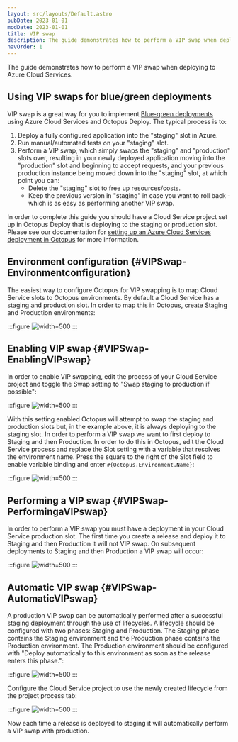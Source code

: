 ```yaml
---
layout: src/layouts/Default.astro
pubDate: 2023-01-01
modDate: 2023-01-01
title: VIP swap
description: The guide demonstrates how to perform a VIP swap when deploying to Azure Cloud Services.
navOrder: 1
---
```


<AzureCloudServicesDeprecated />

The guide demonstrates how to perform a VIP swap when deploying to Azure Cloud Services.

## Using VIP swaps for blue/green deployments

VIP swap is a great way for you to implement [Blue-green deployments](/docs/deployments/patterns/blue-green-deployments) using Azure Cloud Services and Octopus Deploy. The typical process is to:

1. Deploy a fully configured application into the "staging" slot in Azure.
2. Run manual/automated tests on your "staging" slot.
3. Perform a VIP swap, which simply swaps the "staging" and "production" slots over, resulting in your newly deployed application moving into the "production" slot and beginning to accept requests, and your previous production instance being moved down into the "staging" slot, at which point you can:
    * Delete the "staging" slot to free up resources/costs.
    * Keep the previous version in "staging" in case you want to roll back - which is as easy as performing another VIP swap.

In order to complete this guide you should have a Cloud Service project set up in Octopus Deploy that is deploying to the staging or production slot.  Please see our documentation for [setting up an Azure Cloud Services deployment in Octopus](/docs/deployments/azure/cloud-services) for more information.

## Environment configuration \{#VIPSwap-Environmentconfiguration}

The easiest way to configure Octopus for VIP swapping is to map Cloud Service slots to Octopus environments. By default a Cloud Service has a staging and production slot.  In order to map this in Octopus, create Staging and Production environments:

:::figure
![](/docs/deployments/azure/cloud-services/environments.png "width=500")
:::

## Enabling VIP swap \{#VIPSwap-EnablingVIPswap}

In order to enable VIP swapping, edit the process of your Cloud Service project and toggle the Swap setting to "Swap staging to production if possible":

:::figure
![](/docs/deployments/azure/cloud-services/vip-swap.png "width=500")
:::

With this setting enabled Octopus will attempt to swap the staging and production slots but, in the example above, it is always deploying to the staging slot.  In order to perform a VIP swap we want to first deploy to Staging and then Production.  In order to do this in Octopus, edit the Cloud Service process and replace the Slot setting with a variable that resolves the environment name.  Press the square to the right of the Slot field to enable variable binding and enter `#{Octopus.Environment.Name}`:

:::figure
![](/docs/deployments/azure/cloud-services/vip-swap-binding.png "width=500")
:::

## Performing a VIP swap \{#VIPSwap-PerformingaVIPswap}

In order to perform a VIP swap you must have a deployment in your Cloud Service production slot. The first time you create a release and deploy it to Staging and then Production it will not VIP swap. On subsequent deployments to Staging and then Production a VIP swap will occur:

:::figure
![](/docs/deployments/azure/cloud-services/vip-task-log.png "width=500")
:::

## Automatic VIP swap \{#VIPSwap-AutomaticVIPswap}

A production VIP swap can be automatically performed after a successful staging deployment through the use of lifecycles. A lifecycle should be configured with two phases: Staging and Production.  The Staging phase contains the Staging environment and the Production phase contains the Production environment. The Production environment should be configured with "Deploy automatically to this environment as soon as the release enters this phase.":

:::figure
![](/docs/deployments/azure/cloud-services/vip-lifecycles.png "width=500")
:::

Configure the Cloud Service project to use the newly created lifecycle from the project process tab:

:::figure
![](/docs/deployments/azure/cloud-services/vip-project-lifecycle.png "width=500")
:::

Now each time a release is deployed to staging it will automatically perform a VIP swap with production.
